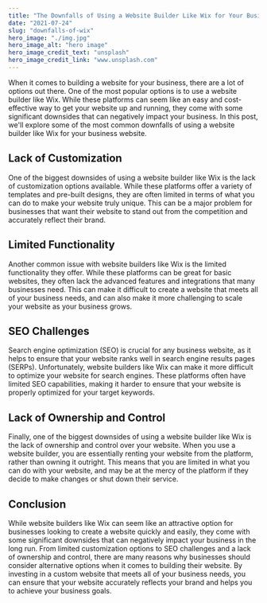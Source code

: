```yaml
---
title: "The Downfalls of Using a Website Builder Like Wix for Your Business Website"
date: "2021-07-24"
slug: "downfalls-of-wix"
hero_image: "./img.jpg"
hero_image_alt: "hero image"
hero_image_credit_text: "unsplash"
hero_image_credit_link: "www.unsplash.com"
---
```


When it comes to building a website for your business, there are a lot of options out there. One of the most popular options is to use a website builder like Wix. While these platforms can seem like an easy and cost-effective way to get your website up and running, they come with some significant downsides that can negatively impact your business. In this post, we'll explore some of the most common downfalls of using a website builder like Wix for your business website.

## Lack of Customization
One of the biggest downsides of using a website builder like Wix is the lack of customization options available. While these platforms offer a variety of templates and pre-built designs, they are often limited in terms of what you can do to make your website truly unique. This can be a major problem for businesses that want their website to stand out from the competition and accurately reflect their brand.

## Limited Functionality
Another common issue with website builders like Wix is the limited functionality they offer. While these platforms can be great for basic websites, they often lack the advanced features and integrations that many businesses need. This can make it difficult to create a website that meets all of your business needs, and can also make it more challenging to scale your website as your business grows.

## SEO Challenges
Search engine optimization (SEO) is crucial for any business website, as it helps to ensure that your website ranks well in search engine results pages (SERPs). Unfortunately, website builders like Wix can make it more difficult to optimize your website for search engines. These platforms often have limited SEO capabilities, making it harder to ensure that your website is properly optimized for your target keywords.

## Lack of Ownership and Control
Finally, one of the biggest downsides of using a website builder like Wix is the lack of ownership and control over your website. When you use a website builder, you are essentially renting your website from the platform, rather than owning it outright. This means that you are limited in what you can do with your website, and may be at the mercy of the platform if they decide to make changes or shut down their service.

## Conclusion
While website builders like Wix can seem like an attractive option for businesses looking to create a website quickly and easily, they come with some significant downsides that can negatively impact your business in the long run. From limited customization options to SEO challenges and a lack of ownership and control, there are many reasons why businesses should consider alternative options when it comes to building their website. By investing in a custom website that meets all of your business needs, you can ensure that your website accurately reflects your brand and helps you to achieve your business goals.
